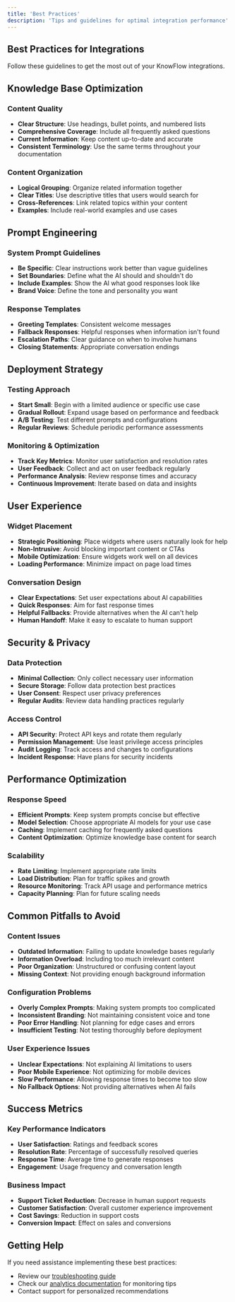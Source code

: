 ```yaml
---
title: 'Best Practices'
description: 'Tips and guidelines for optimal integration performance'
---
```


## Best Practices for Integrations

Follow these guidelines to get the most out of your KnowFlow integrations.

## Knowledge Base Optimization

### Content Quality

- **Clear Structure**: Use headings, bullet points, and numbered lists
- **Comprehensive Coverage**: Include all frequently asked questions
- **Current Information**: Keep content up-to-date and accurate
- **Consistent Terminology**: Use the same terms throughout your documentation

### Content Organization

- **Logical Grouping**: Organize related information together
- **Clear Titles**: Use descriptive titles that users would search for
- **Cross-References**: Link related topics within your content
- **Examples**: Include real-world examples and use cases

## Prompt Engineering

### System Prompt Guidelines

- **Be Specific**: Clear instructions work better than vague guidelines
- **Set Boundaries**: Define what the AI should and shouldn't do
- **Include Examples**: Show the AI what good responses look like
- **Brand Voice**: Define the tone and personality you want

### Response Templates

- **Greeting Templates**: Consistent welcome messages
- **Fallback Responses**: Helpful responses when information isn't found
- **Escalation Paths**: Clear guidance on when to involve humans
- **Closing Statements**: Appropriate conversation endings

## Deployment Strategy

### Testing Approach

- **Start Small**: Begin with a limited audience or specific use case
- **Gradual Rollout**: Expand usage based on performance and feedback
- **A/B Testing**: Test different prompts and configurations
- **Regular Reviews**: Schedule periodic performance assessments

### Monitoring & Optimization

- **Track Key Metrics**: Monitor user satisfaction and resolution rates
- **User Feedback**: Collect and act on user feedback regularly
- **Performance Analysis**: Review response times and accuracy
- **Continuous Improvement**: Iterate based on data and insights

## User Experience

### Widget Placement

- **Strategic Positioning**: Place widgets where users naturally look for help
- **Non-Intrusive**: Avoid blocking important content or CTAs
- **Mobile Optimization**: Ensure widgets work well on all devices
- **Loading Performance**: Minimize impact on page load times

### Conversation Design

- **Clear Expectations**: Set user expectations about AI capabilities
- **Quick Responses**: Aim for fast response times
- **Helpful Fallbacks**: Provide alternatives when the AI can't help
- **Human Handoff**: Make it easy to escalate to human support

## Security & Privacy

### Data Protection

- **Minimal Collection**: Only collect necessary user information
- **Secure Storage**: Follow data protection best practices
- **User Consent**: Respect user privacy preferences
- **Regular Audits**: Review data handling practices regularly

### Access Control

- **API Security**: Protect API keys and rotate them regularly
- **Permission Management**: Use least privilege access principles
- **Audit Logging**: Track access and changes to configurations
- **Incident Response**: Have plans for security incidents

## Performance Optimization

### Response Speed

- **Efficient Prompts**: Keep system prompts concise but effective
- **Model Selection**: Choose appropriate AI models for your use case
- **Caching**: Implement caching for frequently asked questions
- **Content Optimization**: Optimize knowledge base content for search

### Scalability

- **Rate Limiting**: Implement appropriate rate limits
- **Load Distribution**: Plan for traffic spikes and growth
- **Resource Monitoring**: Track API usage and performance metrics
- **Capacity Planning**: Plan for future scaling needs

## Common Pitfalls to Avoid

### Content Issues

- **Outdated Information**: Failing to update knowledge bases regularly
- **Information Overload**: Including too much irrelevant content
- **Poor Organization**: Unstructured or confusing content layout
- **Missing Context**: Not providing enough background information

### Configuration Problems

- **Overly Complex Prompts**: Making system prompts too complicated
- **Inconsistent Branding**: Not maintaining consistent voice and tone
- **Poor Error Handling**: Not planning for edge cases and errors
- **Insufficient Testing**: Not testing thoroughly before deployment

### User Experience Issues

- **Unclear Expectations**: Not explaining AI limitations to users
- **Poor Mobile Experience**: Not optimizing for mobile devices
- **Slow Performance**: Allowing response times to become too slow
- **No Fallback Options**: Not providing alternatives when AI fails

## Success Metrics

### Key Performance Indicators

- **User Satisfaction**: Ratings and feedback scores
- **Resolution Rate**: Percentage of successfully resolved queries
- **Response Time**: Average time to generate responses
- **Engagement**: Usage frequency and conversation length

### Business Impact

- **Support Ticket Reduction**: Decrease in human support requests
- **Customer Satisfaction**: Overall customer experience improvement
- **Cost Savings**: Reduction in support costs
- **Conversion Impact**: Effect on sales and conversions

## Getting Help

If you need assistance implementing these best practices:

- Review our [troubleshooting guide](/integrations/troubleshooting)
- Check our [analytics documentation](/integrations/analytics) for monitoring tips
- Contact support for personalized recommendations 